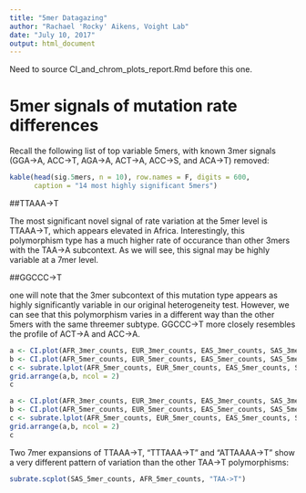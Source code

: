 ```yaml
---
title: "5mer Datagazing"
author: "Rachael 'Rocky' Aikens, Voight Lab"
date: "July 10, 2017"
output: html_document
---
```


Need to source CI_and_chrom_plots_report.Rmd before this one.

# 5mer signals of mutation rate differences

Recall the following list of top variable 5mers, with known 3mer signals (GGA->A, ACC->T, AGA->A, ACT->A, ACC->S, and ACA->T) removed:

```r
kable(head(sig.5mers, n = 10), row.names = F, digits = 600,
      caption = "14 most highly significant 5mers")
```


##TTAAA->T 

The most significant novel signal of rate variation at the 5mer level is TTAAA->T, which appears elevated in Africa.  Interestingly, this polymorphism type has a much higher rate of occurance than other 3mers with the TAA->A subcontext. As we will see, this signal may be highly variable at a 7mer level.

##GGCCC->T

one will note that the 3mer subcontext of this mutation type appears as highly significantly variable in our original heterogeneity test.  However, we can see that this polymorphism varies in a different way than the other 5mers with the same threemer subtype.  GGCCC->T more closely resembles the profile of ACT->A and ACC->A.

```r
a <- CI.plot(AFR_3mer_counts, EUR_3mer_counts, EAS_3mer_counts, SAS_3mer_counts, "GCC->T")
b <- CI.plot(AFR_5mer_counts, EUR_5mer_counts, EAS_5mer_counts, SAS_5mer_counts, "GGCCC->T")
c <- subrate.lplot(AFR_5mer_counts, EUR_5mer_counts, EAS_5mer_counts, SAS_5mer_counts, "GCC->T")
grid.arrange(a,b, ncol = 2)
c
```
```r
a <- CI.plot(AFR_3mer_counts, EUR_3mer_counts, EAS_3mer_counts, SAS_3mer_counts, "AGC->A")
b <- CI.plot(AFR_5mer_counts, EUR_5mer_counts, EAS_5mer_counts, SAS_5mer_counts, "AAGCC->A")
c <- subrate.lplot(AFR_5mer_counts, EUR_5mer_counts, EAS_5mer_counts, SAS_5mer_counts, "AGC->A")
grid.arrange(a,b, ncol = 2)
c
```

Two 7mer expansions of TTAAA->T, "TTTAAA->T" and "ATTAAAA->T" show a very different pattern of variation than the other TAA->T polymorphisms:

```r
subrate.scplot(SAS_5mer_counts, AFR_5mer_counts, "TAA->T")
```